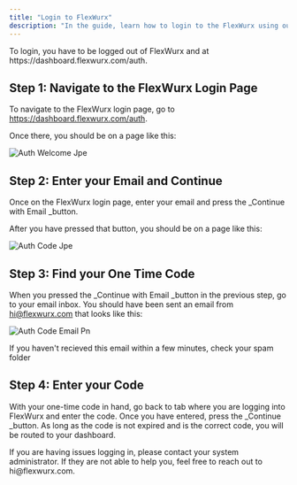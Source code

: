 ```yaml
---
title: "Login to FlexWurx"
description: "In the guide, learn how to login to the FlexWurx using our One-Time Password (OTP) method."
---
```


<Info>
  To login, you have to be logged out of FlexWurx and at https://dashboard.flexwurx.com/auth.
</Info>

## Step 1: Navigate to the FlexWurx Login Page

To navigate to the FlexWurx login page, go to https://dashboard.flexwurx.com/auth.

Once there, you should be on a page like this:

![Auth Welcome Jpe](/images/AuthWelcome.jpeg)

## Step 2: Enter your Email and Continue

Once on the FlexWurx login page, enter your email and press the _Continue with Email _button.

After you have pressed that button, you should be on a page like this:

![Auth Code Jpe](/images/AuthCode.jpeg)

## Step 3: Find your One Time Code

When you pressed the _Continue with Email _button in the previous step, go to your email inbox. You should have been sent an email from [hi@flexwurx.com](mailto:hi@flexwurx.com) that looks like this:

![Auth Code Email Pn](/images/AuthCodeEmail.png)

<Note>
  If you haven't recieved this email within a few minutes, check your spam folder
</Note>

## Step 4: Enter your Code

With your one-time code in hand, go back to tab where you are logging into FlexWurx and enter the code. Once you have entered, press the _Continue _button. As long as the code is not expired and is the correct code, you will be routed to your dashboard.

<Note>
  If you are having issues logging in, please contact your system administrator. If they are not able to help you, feel free to reach out to hi@flexwurx.com.
</Note>